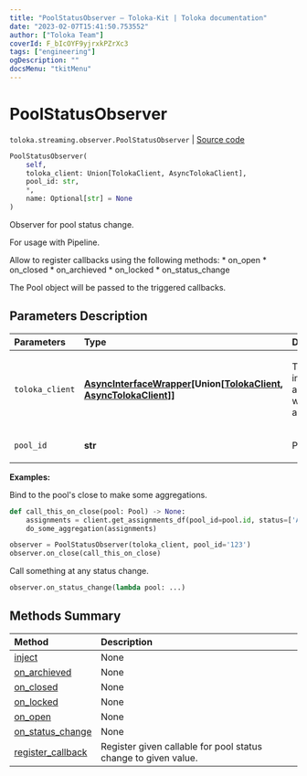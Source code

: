 ```yaml
---
title: "PoolStatusObserver — Toloka-Kit | Toloka documentation"
date: "2023-02-07T15:41:50.753552"
author: ["Toloka Team"]
coverId: F_bIcOYF9yjrxkPZrXc3
tags: ["engineering"]
ogDescription: ""
docsMenu: "tkitMenu"
---
```


# PoolStatusObserver
`toloka.streaming.observer.PoolStatusObserver` | [Source code](https://github.com/Toloka/toloka-kit/blob/v1.1.3/src/streaming/observer.py#L151)

```python
PoolStatusObserver(
    self,
    toloka_client: Union[TolokaClient, AsyncTolokaClient],
    pool_id: str,
    *,
    name: Optional[str] = None
)
```

Observer for pool status change.

For usage with Pipeline.

Allow to register callbacks using the following methods:
    * on_open
    * on_closed
    * on_archieved
    * on_locked
    * on_status_change

The Pool object will be passed to the triggered callbacks.

## Parameters Description

| Parameters | Type | Description |
| :----------| :----| :-----------|
`toloka_client`|**[AsyncInterfaceWrapper](/docs-new/toloka-kit/reference/toloka.util.async_utils.AsyncInterfaceWrapper)\[Union\[[TolokaClient](/docs-new/toloka-kit/reference/toloka.client.TolokaClient), [AsyncTolokaClient](/docs-new/toloka-kit/reference/toloka.async_client.client.AsyncTolokaClient)\]\]**|<p>TolokaClient instance or async wrapper around it.</p>
`pool_id`|**str**|<p>Pool ID.</p>

**Examples:**

Bind to the pool's close to make some aggregations.

```python
def call_this_on_close(pool: Pool) -> None:
    assignments = client.get_assignments_df(pool_id=pool.id, status=['APPROVED'])
    do_some_aggregation(assignments)

observer = PoolStatusObserver(toloka_client, pool_id='123')
observer.on_close(call_this_on_close)
```

Call something at any status change.

```python
observer.on_status_change(lambda pool: ...)
```
## Methods Summary

| Method | Description |
| :------| :-----------|
[inject](/docs-new/toloka-kit/reference/toloka.streaming.observer.PoolStatusObserver.inject)| None
[on_archieved](/docs-new/toloka-kit/reference/toloka.streaming.observer.PoolStatusObserver.on_archieved)| None
[on_closed](/docs-new/toloka-kit/reference/toloka.streaming.observer.PoolStatusObserver.on_closed)| None
[on_locked](/docs-new/toloka-kit/reference/toloka.streaming.observer.PoolStatusObserver.on_locked)| None
[on_open](/docs-new/toloka-kit/reference/toloka.streaming.observer.PoolStatusObserver.on_open)| None
[on_status_change](/docs-new/toloka-kit/reference/toloka.streaming.observer.PoolStatusObserver.on_status_change)| None
[register_callback](/docs-new/toloka-kit/reference/toloka.streaming.observer.PoolStatusObserver.register_callback)| Register given callable for pool status change to given value.
